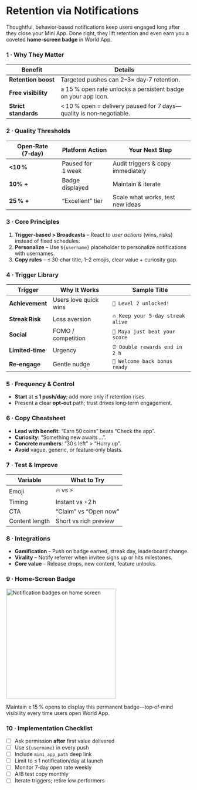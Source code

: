 
# Retention via Notifications

Thoughtful, behavior‑based notifications keep users engaged long after they close your Mini App. Done right, they lift retention and even earn you a coveted **home‑screen badge** in World App.

### 1 · Why They Matter

| Benefit              | Details                                                              |
| -------------------- | -------------------------------------------------------------------- |
| **Retention boost**  | Targeted pushes can 2–3× day‑7 retention.                            |
| **Free visibility**  | ≥ 15 % open rate unlocks a persistent badge on your app icon.        |
| **Strict standards** | \< 10 % open = delivery paused for 7 days—quality is non‑negotiable. |

### 2 · Quality Thresholds

| Open‑Rate (7‑day) | Platform Action   | Your Next Step                    |
| ----------------- | ----------------- | --------------------------------- |
| **\<10 %**        | Paused for 1 week | Audit triggers & copy immediately |
| **10% +**         | Badge displayed   | Maintain & iterate                |
| **25 % +**        | “Excellent” tier  | Scale what works, test new ideas  |

### 3 · Core Principles

1. **Trigger‑based > Broadcasts** – React to _user actions_ (wins, risks) instead of fixed schedules.
2. **Personalize** – Use `${username}` placeholder to personalize notifications with usernames.
3. **Copy rules** – ≤ 30‑char title, 1–2 emojis, clear value + curiosity gap.

### 4 · Trigger Library

| Trigger          | Why It Works          | Sample Title                      |
| ---------------- | --------------------- | --------------------------------- |
| **Achievement**  | Users love quick wins | `🎉 Level 2 unlocked!`            |
| **Streak Risk**  | Loss aversion         | `🔥 Keep your 5‑day streak alive` |
| **Social**       | FOMO / competition    | `👀 Maya just beat your score`    |
| **Limited‑time** | Urgency               | `⏰ Double rewards end in 2 h`    |
| **Re‑engage**    | Gentle nudge          | `🚀 Welcome back bonus ready`     |

### 5 · Frequency & Control

-   **Start** at **≤ 1 push/day**; add more only if retention rises.
-   Present a clear **opt‑out** path; trust drives long‑term engagement.

### 6 · Copy Cheatsheet

-   **Lead with benefit**: “Earn 50 coins” beats “Check the app”.
-   **Curiosity**: “Something new awaits …”.
-   **Concrete numbers**: “30 s left” > “Hurry up”.
-   **Avoid** vague, generic, or feature‑only blasts.

### 7 · Test & Improve

| Variable       | What to Try           |
| -------------- | --------------------- |
| Emoji          | 🔥 vs ⚡              |
| Timing         | Instant vs +2 h       |
| CTA            | “Claim” vs “Open now” |
| Content length | Short vs rich preview |

### 8 · Integrations

-   **Gamification** – Push on badge earned, streak day, leaderboard change.
-   **Virality** – Notify referrer when invitee signs up or hits milestones.
-   **Core value** – Release drops, new content, feature unlocks.

### 9 · Home‑Screen Badge

<img
	src="/images/docs/mini-apps/notifications/notification-badges.jpg"
	alt="Notification badges on home screen"
	width="300"
/>

Maintain ≥ 15 % opens to display this permanent badge—top‑of‑mind visibility every time users open World App.

### 10 · Implementation Checklist

-   [ ] Ask permission **after** first value delivered
-   [ ] Use `${username}` in every push
-   [ ] Include `mini_app_path` deep link
-   [ ] Limit to ≤ 1 notification/day at launch
-   [ ] Monitor 7‑day open rate weekly
-   [ ] A/B test copy monthly
-   [ ] Iterate triggers; retire low performers
